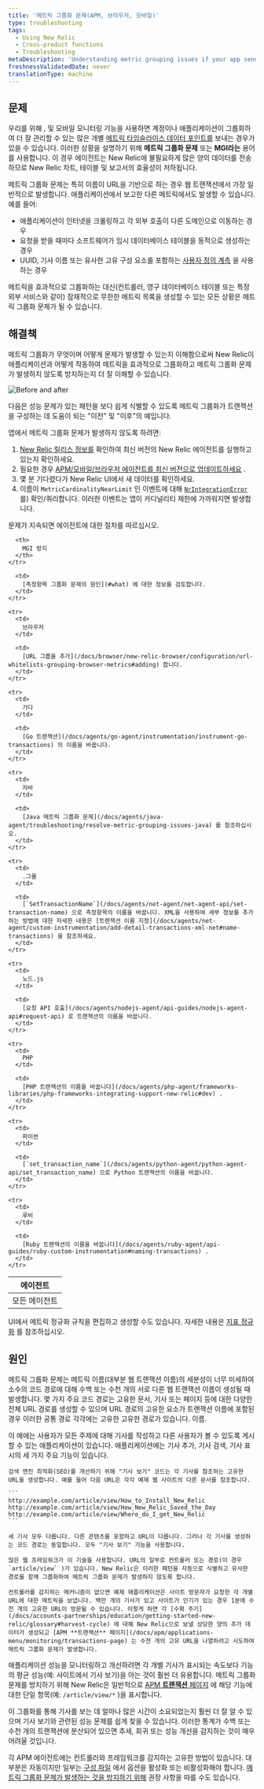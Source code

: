 ```yaml
---
title: '메트릭 그룹화 문제(APM, 브라우저, 모바일)'
type: troubleshooting
tags:
  - Using New Relic
  - Cross-product functions
  - Troubleshooting
metaDescription: 'Understanding metric grouping issues if your app sends too many metrics to New Relic, preventing MGI from occurring, and troubleshooting steps.'
freshnessValidatedDate: never
translationType: machine
---
```



## 문제

우리를 위해 <InlinePopover type="apm"/>, <InlinePopover type="browser"/>및 모바일 모니터링 기능을 사용하면 계정이나 애플리케이션이 그룹화하여 더 잘 관리할 수 있는 많은 개별 [메트릭 타임슬라이스 데이터 포인트를](/docs/data-analysis/metrics/analyze-your-metrics/data-collection-metric-timeslice-event-data#timeslice-data) 보내는 경우가 있을 수 있습니다. 이러한 상황을 설명하기 위해 **메트릭 그룹화 문제** 또는 **MGI라는** 용어를 사용합니다. 이 경우 에이전트는 New Relic에 불필요하게 많은 양의 데이터를 전송하므로 New Relic 차트, 테이블 및 보고서의 효율성이 저하됩니다.

메트릭 그룹화 문제는 특히 이름이 URL을 기반으로 하는 경우 웹 트랜잭션에서 가장 일반적으로 발생합니다. 애플리케이션에서 보고한 다른 메트릭에서도 발생할 수 있습니다. 예를 들어:

* 애플리케이션이 인터넷을 크롤링하고 각 외부 호출이 다른 도메인으로 이동하는 경우
* 요청을 받을 때마다 소프트웨어가 임시 데이터베이스 테이블을 동적으로 생성하는 경우
* UUID, 기사 이름 또는 유사한 고유 구성 요소를 포함하는 [사용자 정의 계측](/docs/agents/manage-apm-agents/agent-metrics/custom-instrumentation) 을 사용하는 경우

메트릭을 효과적으로 그룹화하는 대신(컨트롤러, 영구 데이터베이스 테이블 또는 특정 외부 서비스와 같이) 잠재적으로 무한한 메트릭 목록을 생성할 수 있는 모든 상황은 메트릭 그룹화 문제가 될 수 있습니다.

## 해결책

메트릭 그룹화가 무엇이며 어떻게 문제가 발생할 수 있는지 이해함으로써 New Relic이 애플리케이션과 어떻게 작동하여 메트릭을 효과적으로 그룹화하고 메트릭 그룹화 문제가 발생하지 않도록 방지하는지 더 잘 이해할 수 있습니다.

<img
  title=" Before and after"
  alt=" Before and after"
  src={solutionsMetricGrouping}
/>

<figcaption>
  다음은 성능 문제가 있는 패턴을 보다 쉽게 식별할 수 있도록 메트릭 그룹화가 트랜잭션을 구성하는 데 도움이 되는 "이전" 및 "이후"의 예입니다.
</figcaption>

앱에서 메트릭 그룹화 문제가 발생하지 않도록 하려면:

1. [New Relic 릴리스 정보를](/docs/release-notes) 확인하여 최신 버전의 New Relic 에이전트를 실행하고 있는지 확인하세요.
2. 필요한 경우 [APM/모바일/브라우저 에이전트를 최신 버전으로 업데이트하세요](/docs/agents/manage-apm-agents/installation/update-new-relic-agent) .
3. 몇 분 기다렸다가 New Relic UI에서 새 데이터를 확인하세요.
4. 이름이 `MetricCardinalityNearLimit` 인 이벤트에 대해 [`NrIntegrationError`](/docs/data-apis/manage-data/nrintegrationerror/) 를) 확인/쿼리합니다. 이러한 이벤트는 앱이 카디널리티 제한에 가까워지면 발생합니다.

문제가 지속되면 에이전트에 대한 절차를 따르십시오.

<table>
  <thead>
    <tr>
      <th>
        에이전트
      </th>

      <th>
        MGI 방지
      </th>
    </tr>
  </thead>

  <tbody>
    <tr>
      <td>
        모든 에이전트
      </td>

      <td>
        [측정항목 그룹화 문제의 원인](#what) 에 대한 정보를 검토합니다.
      </td>
    </tr>

    <tr>
      <td>
        브라우저
      </td>

      <td>
        [URL 그룹을 추가](/docs/browser/new-relic-browser/configuration/url-whitelists-grouping-browser-metrics#adding) 합니다.
      </td>
    </tr>

    <tr>
      <td>
        가다
      </td>

      <td>
        [Go 트랜잭션](/docs/agents/go-agent/instrumentation/instrument-go-transactions) 의 이름을 바꿉니다.
      </td>
    </tr>

    <tr>
      <td>
        자바
      </td>

      <td>
        [Java 메트릭 그룹화 문제](/docs/agents/java-agent/troubleshooting/resolve-metric-grouping-issues-java) 를 참조하십시오.
      </td>
    </tr>

    <tr>
      <td>
        .그물
      </td>

      <td>
        [`SetTransactionName`](/docs/agents/net-agent/net-agent-api/set-transaction-name) 으로 측정항목의 이름을 바꿉니다. XML을 사용하여 세부 정보를 추가하는 방법에 대한 자세한 내용은 [트랜잭션 이름 지정](/docs/agents/net-agent/custom-instrumentation/add-detail-transactions-xml-net#name-transactions) 을 참조하세요.
      </td>
    </tr>

    <tr>
      <td>
        노드.js
      </td>

      <td>
        [요청 API 호출](/docs/agents/nodejs-agent/api-guides/nodejs-agent-api#request-api) 로 트랜잭션의 이름을 바꿉니다.
      </td>
    </tr>

    <tr>
      <td>
        PHP
      </td>

      <td>
        [PHP 트랜잭션의 이름을 바꿉니다](/docs/agents/php-agent/frameworks-libraries/php-frameworks-integrating-support-new-relic#dev) .
      </td>
    </tr>

    <tr>
      <td>
        파이썬
      </td>

      <td>
        [`set_transaction_name`](/docs/agents/python-agent/python-agent-api/set_transaction_name) 으로 Python 트랜잭션의 이름을 바꿉니다.
      </td>
    </tr>

    <tr>
      <td>
        루비
      </td>

      <td>
        [Ruby 트랜잭션의 이름을 바꿉니다](/docs/agents/ruby-agent/api-guides/ruby-custom-instrumentation#naming-transactions) .
      </td>
    </tr>
  </tbody>
</table>

UI에서 메트릭 정규화 규칙을 편집하고 생성할 수도 있습니다. 자세한 내용은 [지표 정규화](/docs/new-relic-solutions/new-relic-one/ui-data/metric-normalization-rules) 를 참조하십시오.

## 원인

메트릭 그룹화 문제는 메트릭 이름(대부분 웹 트랜잭션 이름)의 세분성이 너무 미세하여 소수의 코드 경로에 대해 수백 또는 수천 개의 서로 다른 웹 트랜잭션 이름이 생성될 때 발생합니다. 몇 가지 주요 코드 경로는 고유한 문서, 기사 또는 페이지 등에 대한 다양한 전체 URL 경로를 생성할 수 있으며 URL 경로의 고유한 요소가 트랜잭션 이름에 포함된 경우 이러한 공통 경로 각각에는 고유한 고유한 경로가 있습니다. 이름.

<CollapserGroup>
  <Collapser
    id="example"
    title="MGI 예"
  >
    이 예에는 사용자가 모든 주제에 대해 기사를 작성하고 다른 사용자가 볼 수 있도록 게시할 수 있는 애플리케이션이 있습니다. 애플리케이션에는 기사 추가, 기사 검색, 기사 표시의 세 가지 주요 기능이 있습니다.

    검색 엔진 최적화(SEO)를 개선하기 위해 "기사 보기" 코드는 각 기사를 참조하는 고유한 URL을 생성합니다. 예를 들어 다음 URL은 각각 예제 웹 사이트의 다른 문서를 참조합니다.

    ```
    http://example.com/article/view/How_to_Install_New_Relic
    http://example.com/article/view/How_New_Relic_Saved_the_Day
    http://example.com/article/view/Where_do_I_get_New_Relic
    ```

    세 기사 모두 다릅니다. 다른 콘텐츠를 포함하고 URL이 다릅니다. 그러나 각 기사를 생성하는 코드 경로는 동일합니다. 모두 "기사 보기" 기능을 사용합니다.

    많은 웹 프레임워크가 이 기술을 사용합니다. URL의 일부로 컨트롤러 또는 경로(이 경우 `article/view` )가 있습니다. New Relic은 이러한 패턴을 자동으로 식별하고 유사한 경로를 함께 그룹화하여 메트릭 그룹화 문제가 발생하지 않도록 합니다.

    컨트롤러를 감지하는 메커니즘이 없으면 예제 애플리케이션은 사이트 방문자가 요청한 각 개별 URL에 대한 메트릭을 보냅니다. 백만 개의 기사가 있고 사이트가 인기가 있는 경우 1분에 수천 개의 고유한 URL이 방문될 수 있습니다. 이렇게 하면 각 [수확 주기](/docs/accounts-partnerships/education/getting-started-new-relic/glossary#harvest-cycle) 에 대해 New Relic으로 보낼 상당한 양의 추가 데이터가 생성되고 [APM **트랜잭션** 페이지](/docs/apm/applications-menu/monitoring/transactions-page) 는 수천 개의 고유 URL을 나열하려고 시도하여 메트릭 그룹화 문제가 발생합니다.
  </Collapser>
</CollapserGroup>

애플리케이션 성능을 모니터링하고 개선하려면 각 개별 기사가 표시되는 속도보다 기능의 평균 성능(예: 사이트에서 기사 보기)을 아는 것이 훨씬 더 유용합니다. 메트릭 그룹화 문제를 방지하기 위해 New Relic은 일반적으로 [APM **트랜잭션** 페이지](/docs/apm/applications-menu/monitoring/transactions-page) 에 해당 기능에 대한 단일 항목(예: `/article/view/*` )을 표시합니다.

이 그룹화를 통해 기사를 보는 데 얼마나 많은 시간이 소요되었는지 훨씬 더 잘 알 수 있으며 기사 보기와 관련된 성능 문제를 쉽게 찾을 수 있습니다. 이러한 통계가 수백 또는 수천 개의 트랜잭션에 분산되어 있으면 추세, 회귀 또는 성능 개선을 감지하는 것이 매우 어려울 것입니다.

각 APM 에이전트에는 컨트롤러와 프레임워크를 감지하는 고유한 방법이 있습니다. 대부분은 자동이지만 일부는 [구성 파일](/docs/agents/manage-apm-agents/configuration/configure-agent) 에서 옵션을 활성화 또는 비활성화해야 합니다. [메트릭 그룹화 문제가 발생하는 것을 방지하기 위해](#prevent) 권장 사항을 따를 수도 있습니다.